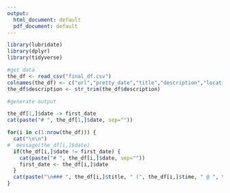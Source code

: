 ```yaml
---
output:
  html_document: default
  pdf_document: default
---
```


```r

library(lubridate)
library(dplyr)
library(tidyverse)

#get data
the_df <- read_csv("final_df.csv")
colnames(the_df) <- c("url","pretty_date","title","description","location","data_date","time","date")
the_df$description <- str_trim(the_df$description)

#generate output

the_df[1,]$date -> first_date
cat(paste("# ", the_df[1,]$date, sep=""))

for(i in c(1:nrow(the_df))) {
  cat("\n\n")
#  message(the_df[i,]$date)
  if(the_df[i,]$date != first_date) {
    cat(paste("# ", the_df[i,]$date, sep=""))
    first_date <- the_df[i,]$date
  }
  cat(paste("\n### ", the_df[i,]$title, " (", the_df[i,]$time, " @ ", the_df[i,]$location, ")", "\n\n ",the_df[i,]$description, sep=""))
}
```
